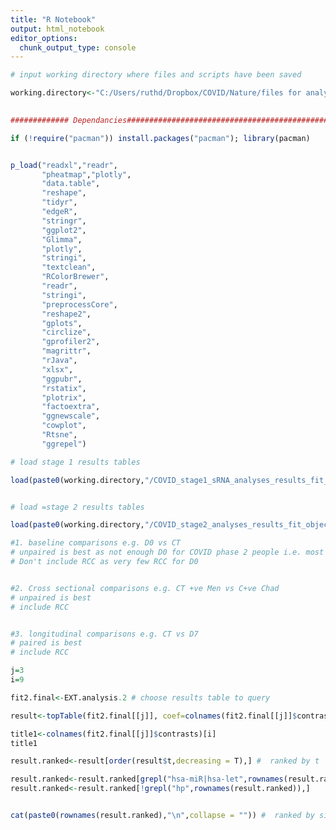 ---
title: "R Notebook"
output: html_notebook
editor_options: 
  chunk_output_type: console
---


```{r}
# input working directory where files and scripts have been saved

working.directory<-"C:/Users/ruthd/Dropbox/COVID/Nature/files for analysis" # enter working directory where files have been downloaded to
  

############# Dependancies##############################################

if (!require("pacman")) install.packages("pacman"); library(pacman)


p_load("readxl","readr", 
       "pheatmap","plotly",
       "data.table",
       "reshape",
       "tidyr",
       "edgeR",
       "stringr",
       "ggplot2",
       "Glimma",
       "plotly",
       "stringi",
       "textclean",
       "RColorBrewer",
       "readr",
       "stringi",
       "preprocessCore",
       "reshape2",
       "gplots",
       "circlize",
       "gprofiler2",
       "magrittr",
       "rJava",
       "xlsx",
       "ggpubr",
       "rstatix",
       "plotrix",
       "factoextra",
       "ggnewscale",
       "cowplot",
       "Rtsne",
       "ggrepel")

# load stage 1 results tables

load(paste0(working.directory,"/COVID_stage1_sRNA_analyses_results_fit_object.RData"))


# load =stage 2 results tables

load(paste0(working.directory,"/COVID_stage2_analyses_results_fit_object.RData"))


```


```{r select contrast of interest to input to MIEAA2}

#1. baseline comparisons e.g. D0 vs CT
# unpaired is best as not enough D0 for COVID phase 2 people i.e. most CT+ves
# Don't include RCC as very few RCC for D0


#2. Cross sectional comparisons e.g. CT +ve Men vs C+ve Chad
# unpaired is best 
# include RCC


#3. longitudinal comparisons e.g. CT vs D7
# paired is best 
# include RCC

j=3
i=9

fit2.final<-EXT.analysis.2 # choose results table to query

result<-topTable(fit2.final[[j]], coef=colnames(fit2.final[[j]]$contrasts)[i], sort.by = "p", n=nrow(fit2.final[[1]]), confint = T) # to change the number of top genes to select alter n= argument. NB in the manual it uses topTreat instead of topTable when treat has been used. The two functions are the same though. I can use either TopTreat or TopTable and the result will be identical. 

title1<-colnames(fit2.final[[j]]$contrasts)[i]
title1

result.ranked<-result[order(result$t,decreasing = T),] #  ranked by t

result.ranked<-result.ranked[grepl("hsa-miR|hsa-let",rownames(result.ranked)),]
result.ranked<-result.ranked[!grepl("hp",rownames(result.ranked)),]


cat(paste0(rownames(result.ranked),"\n",collapse = "")) #  ranked by signed t - submit this to MIEAA2 online @ https://ccb-compute2.cs.uni-saarland.de/mieaa/user_input/




```

